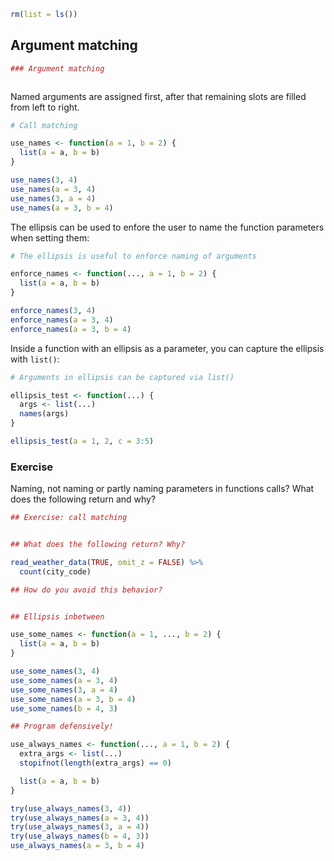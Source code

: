 ```r
rm(list = ls())
```


## Argument matching

```r
### Argument matching

```
```r
```


Named arguments are assigned first, after that remaining slots are filled from left to right.

```r
# Call matching
```
```r
use_names <- function(a = 1, b = 2) {
  list(a = a, b = b)
}

use_names(3, 4)
use_names(a = 3, 4)
use_names(3, a = 4)
use_names(a = 3, b = 4)
```

The ellipsis can be used to enfore the user to name the function parameters when setting them:

```r
# The ellipsis is useful to enforce naming of arguments
```
```r
enforce_names <- function(..., a = 1, b = 2) {
  list(a = a, b = b)
}

enforce_names(3, 4)
enforce_names(a = 3, 4)
enforce_names(a = 3, b = 4)
```

Inside a function with an ellipsis as a parameter, you can capture the ellipsis with `list()`:

```r
# Arguments in ellipsis can be captured via list()
```
```r
ellipsis_test <- function(...) {
  args <- list(...)
  names(args)
}

ellipsis_test(a = 1, 2, c = 3:5)
```


### Exercise

Naming, not naming or partly naming parameters in functions calls? What does the following return and why?

```r
## Exercise: call matching
```
```r

```


```r
## What does the following return? Why?
```
```r
read_weather_data(TRUE, omit_z = FALSE) %>%
  count(city_code)
```


```r
## How do you avoid this behavior?
```
```r

```


```r
## Ellipsis inbetween
```
```r


use_some_names <- function(a = 1, ..., b = 2) {
  list(a = a, b = b)
}

use_some_names(3, 4)
use_some_names(a = 3, 4)
use_some_names(3, a = 4)
use_some_names(a = 3, b = 4)
use_some_names(b = 4, 3)
```


```r
## Program defensively!
```
```r

use_always_names <- function(..., a = 1, b = 2) {
  extra_args <- list(...)
  stopifnot(length(extra_args) == 0)

  list(a = a, b = b)
}

try(use_always_names(3, 4))
try(use_always_names(a = 3, 4))
try(use_always_names(3, a = 4))
try(use_always_names(b = 4, 3))
use_always_names(a = 3, b = 4)
```

